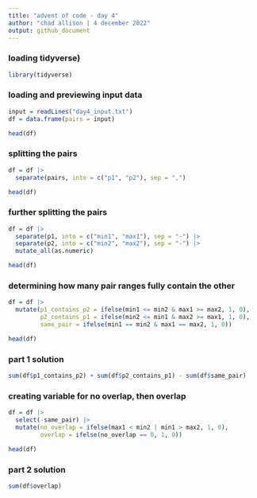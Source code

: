 ---
title: "advent of code - day 4"
author: "chad allison | 4 december 2022"
output: github_document
---

### loading tidyverse)

```{r message = F, warning = F}
library(tidyverse)
```

### loading and previewing input data

```{r}
input = readLines("day4_input.txt")
df = data.frame(pairs = input)

head(df)
```

### splitting the pairs

```{r}
df = df |>
  separate(pairs, into = c("p1", "p2"), sep = ",")

head(df)
```

### further splitting the pairs

```{r}
df = df |>
  separate(p1, into = c("min1", "max1"), sep = "-") |>
  separate(p2, into = c("min2", "max2"), sep = "-") |>
  mutate_all(as.numeric)

head(df)
```

### determining how many pair ranges fully contain the other

```{r}
df = df |>
  mutate(p1_contains_p2 = ifelse(min1 <= min2 & max1 >= max2, 1, 0),
         p2_contains_p1 = ifelse(min2 <= min1 & max2 >= max1, 1, 0),
         same_pair = ifelse(min1 == min2 & max1 == max2, 1, 0))

head(df)
```

### part 1 solution

```{r}
sum(df$p1_contains_p2) + sum(df$p2_contains_p1) - sum(df$same_pair)
```

### creating variable for no overlap, then overlap

```{r}
df = df |>
  select(-same_pair) |>
  mutate(no_overlap = ifelse(max1 < min2 | min1 > max2, 1, 0),
         overlap = ifelse(no_overlap == 0, 1, 0))

head(df)
```

### part 2 solution

```{r}
sum(df$overlap)
```



































